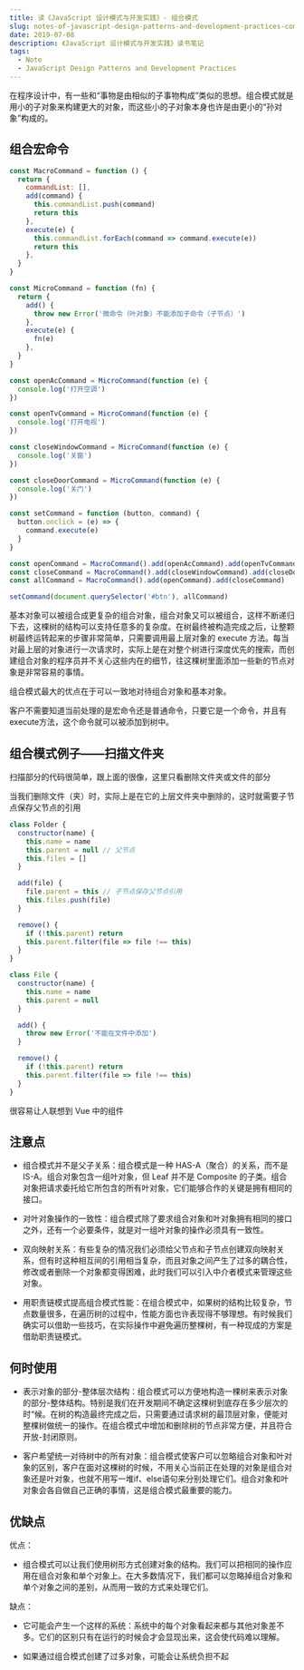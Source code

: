 ```yaml
---
title: 读《JavaScript 设计模式与开发实践》- 组合模式
slug: notes-of-javascript-design-patterns-and-development-practices-compose
date: 2019-07-08
description: 《JavaScript 设计模式与开发实践》读书笔记
tags:
  - Note
  - JavaScript Design Patterns and Development Practices
---
```


在程序设计中，有一些和“事物是由相似的子事物构成”类似的思想。组合模式就是用小的子对象来构建更大的对象，而这些小的子对象本身也许是由更小的“孙对象”构成的。

## 组合宏命令

```js
const MacroCommand = function () {
  return {
    commandList: [],
    add(command) {
      this.commandList.push(command)
      return this
    },
    execute(e) {
      this.commandList.forEach(command => command.execute(e))
      return this
    },
  }
}

const MicroCommand = function (fn) {
  return {
    add() {
      throw new Error('微命令（叶对象）不能添加子命令（子节点）')
    },
    execute(e) {
      fn(e)
    },
  }
}

const openAcCommand = MicroCommand(function (e) {
  console.log('打开空调')
})

const openTvCommand = MicroCommand(function (e) {
  console.log('打开电视')
})

const closeWindowCommand = MicroCommand(function (e) {
  console.log('关窗')
})

const closeDoorCommand = MicroCommand(function (e) {
  console.log('关门')
})

const setCommand = function (button, command) {
  button.onclick = (e) => {
    command.execute(e)
  }
}

const openCommand = MacroCommand().add(openAcCommand).add(openTvCommand)
const closeCommand = MacroCommand().add(closeWindowCommand).add(closeDoorCommand)
const allCommand = MacroCommand().add(openCommand).add(closeCommand)

setCommand(document.querySelector('#btn'), allCommand)
```

基本对象可以被组合成更复杂的组合对象，组合对象又可以被组合，这样不断递归下去，这棵树的结构可以支持任意多的复杂度。在树最终被构造完成之后，让整颗树最终运转起来的步骤非常简单，只需要调用最上层对象的 execute 方法。每当对最上层的对象进行一次请求时，实际上是在对整个树进行深度优先的搜索，而创建组合对象的程序员并不关心这些内在的细节，往这棵树里面添加一些新的节点对象是非常容易的事情。

组合模式最大的优点在于可以一致地对待组合对象和基本对象。

客户不需要知道当前处理的是宏命令还是普通命令，只要它是一个命令，并且有execute方法，这个命令就可以被添加到树中。

## 组合模式例子——扫描文件夹

扫描部分的代码很简单，跟上面的很像，这里只看删除文件夹或文件的部分

当我们删除文件（夹）时，实际上是在它的上层文件夹中删除的，这时就需要子节点保存父节点的引用

```js
class Folder {
  constructor(name) {
    this.name = name
    this.parent = null // 父节点
    this.files = []
  }

  add(file) {
    file.parent = this // 子节点保存父节点引用
    this.files.push(file)
  }

  remove() {
    if (!this.parent) return
    this.parent.filter(file => file !== this)
  }
}

class File {
  constructor(name) {
    this.name = name
    this.parent = null
  }

  add() {
    throw new Error('不能在文件中添加')
  }

  remove() {
    if (!this.parent) return
    this.parent.filter(file => file !== this)
  }
}
```

很容易让人联想到 Vue 中的组件

## 注意点

* 组合模式并不是父子关系：组合模式是一种 HAS-A（聚合）的关系，而不是 IS-A。组合对象包含一组叶对象，但 Leaf 并不是 Composite 的子类。组合对象把请求委托给它所包含的所有叶对象，它们能够合作的关键是拥有相同的接口。

* 对叶对象操作的一致性：组合模式除了要求组合对象和叶对象拥有相同的接口之外，还有一个必要条件，就是对一组叶对象的操作必须具有一致性。

* 双向映射关系：有些复杂的情况我们必须给父节点和子节点创建双向映射关系，但有时这种相互间的引用相当复杂，而且对象之间产生了过多的耦合性，修改或者删除一个对象都变得困难，此时我们可以引入中介者模式来管理这些对象。

* 用职责链模式提高组合模式性能：在组合模式中，如果树的结构比较复杂，节点数量很多，在遍历树的过程中，性能方面也许表现得不够理想。有时候我们确实可以借助一些技巧，在实际操作中避免遍历整棵树，有一种现成的方案是借助职责链模式。

## 何时使用

* 表示对象的部分-整体层次结构：组合模式可以方便地构造一棵树来表示对象的部分-整体结构。特别是我们在开发期间不确定这棵树到底存在多少层次的时“候。在树的构造最终完成之后，只需要通过请求树的最顶层对象，便能对整棵树做统一的操作。在组合模式中增加和删除树的节点非常方便，并且符合开放-封闭原则。

* 客户希望统一对待树中的所有对象：组合模式使客户可以忽略组合对象和叶对象的区别，客户在面对这棵树的时候，不用关心当前正在处理的对象是组合对象还是叶对象，也就不用写一堆if、else语句来分别处理它们。组合对象和叶对象会各自做自己正确的事情，这是组合模式最重要的能力。

## 优缺点

优点：

* 组合模式可以让我们使用树形方式创建对象的结构。我们可以把相同的操作应用在组合对象和单个对象上。在大多数情况下，我们都可以忽略掉组合对象和单个对象之间的差别，从而用一致的方式来处理它们。

缺点：

* 它可能会产生一个这样的系统：系统中的每个对象看起来都与其他对象差不多。它们的区别只有在运行的时候会才会显现出来，这会使代码难以理解。

* 如果通过组合模式创建了过多对象，可能会让系统负担不起
